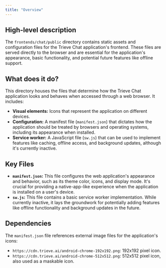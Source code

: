 ```yaml
---
title: "Overview"
---
```


## High-level description
The `frontends/chat/public` directory contains static assets and configuration files for the Trieve Chat application's frontend. These files are served directly to the browser and are essential for the application's appearance, basic functionality, and potential future features like offline support.

## What does it do?
This directory houses the files that determine how the Trieve Chat application looks and behaves when accessed through a web browser. It includes:

- **Visual elements:** Icons that represent the application on different devices.
- **Configuration:** A manifest file (`manifest.json`) that dictates how the application should be treated by browsers and operating systems, including its appearance when installed.
- **Service worker:** A JavaScript file (`sw.js`) that can be used to implement features like caching, offline access, and background updates, although it's currently inactive.

## Key Files
- **`manifest.json`:** This file configures the web application's appearance and behavior, such as its theme color, icons, and display mode. It's crucial for providing a native-app-like experience when the application is installed on a user's device.
- **`sw.js`:** This file contains a basic service worker implementation. While currently inactive, it lays the groundwork for potentially adding features like offline functionality and background updates in the future.

## Dependencies
The `manifest.json` file references external image files for the application's icons:

- `https://cdn.trieve.ai/android-chrome-192x192.png`: 192x192 pixel icon.
- `https://cdn.trieve.ai/android-chrome-512x512.png`: 512x512 pixel icon, also used as a maskable icon.
